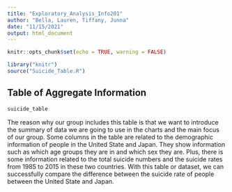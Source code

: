 ```yaml
---
title: "Exploratory_Analysis_Info201"
author: "Bella, Lauren, Tiffany, Junna"
date: "11/15/2021"
output: html_document
---
```


```r
knitr::opts_chunk$set(echo = TRUE, warning = FALSE)
```

```r
library("knitr")
source("Suicide_Table.R")
```

## Table of Aggregate Information
```r
suicide_table
```

The reason why our group includes this table is that we want to introduce the summary of data we are going to use in the charts and the main focus of our group. Some columns in the table are related to the demographic information of people in the United State and Japan. They show information such as which age groups they are in and which sex they are. Plus, there is some information related to the total suicide numbers and the suicide rates from 1985 to 2015 in these two countries. With this table or dataset, we can successfully compare the difference between the suicide rate of people between the United State and Japan. 


